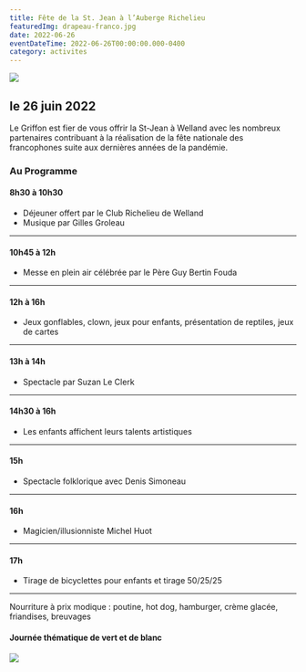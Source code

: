 ```yaml
---
title: Fête de la St. Jean à l’Auberge Richelieu
featuredImg: drapeau-franco.jpg
date: 2022-06-26
eventDateTime: 2022-06-26T00:00:00.000-0400
category: activites
---
```


![](./drapeau-franco.jpg)

## le 26 juin 2022

Le Griffon est fier de vous offrir la St-Jean à Welland avec les nombreux partenaires contribuant à la réalisation de la fête nationale des francophones suite aux dernières années de la pandémie.

### Au Programme
#### 8h30 à 10h30
- Déjeuner offert par le Club Richelieu de Welland
- Musique par Gilles Groleau
<hr/>

#### 10h45 à 12h
- Messe en plein air célébrée par le Père Guy Bertin Fouda
<hr/>

#### 12h à 16h
- Jeux gonflables, clown, jeux pour enfants, présentation de reptiles, jeux de cartes
<hr/>

#### 13h à 14h
- Spectacle par Suzan Le Clerk
<hr/>

#### 14h30 à 16h
- Les enfants affichent leurs talents artistiques
<hr/>

#### 15h
- Spectacle folklorique avec Denis Simoneau
<hr/>

#### 16h
- Magicien/illusionniste  Michel Huot
<hr/>

#### 17h
- Tirage de bicyclettes pour enfants et tirage 50/25/25
<hr/>

Nourriture à prix modique : poutine, hot dog, hamburger, crème glacée, friandises, breuvages

#### Journée thématique de vert et de blanc

<div class="row mt-5">
<div class="col-12 col-md-6">

![](./drapeau-franco-2.jpg)
</div>
<div class="col-12 col-md-6">

<Patrimoine />
</div>
</div>
